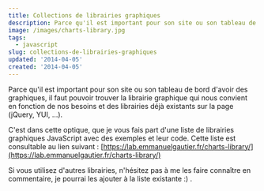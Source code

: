 ```yaml
---
title: Collections de librairies graphiques
description: Parce qu'il est important pour son site ou son tableau de bord d'avoir des graphiques, il faut pouvoir trouver la librairie graphique qui nous convient en fonction de nos besoins et des librairies déjà existants sur la page (jQuery, YUI, ...).
image: /images/charts-library.jpg
tags:
  - javascript
slug: collections-de-librairies-graphiques
updated: '2014-04-05'
created: '2014-04-05'
---
```


Parce qu'il est important pour son site ou son tableau de bord d'avoir des graphiques, il faut pouvoir trouver la librairie graphique qui nous convient en fonction de nos besoins et des librairies déjà existants sur la page (jQuery, YUI, ...).

C'est dans cette optique, que je vous fais part d'une liste de librairies graphiques JavaScript avec des exemples et leur code.
Cette liste est consultable au lien suivant : [https://lab.emmanuelgautier.fr/charts-library/](https://lab.emmanuelgautier.fr/charts-library/)

Si vous utilisez d'autres librairies, n'hésitez pas à me les faire connaître en commentaire, je pourrai les ajouter à la liste existante :) .
